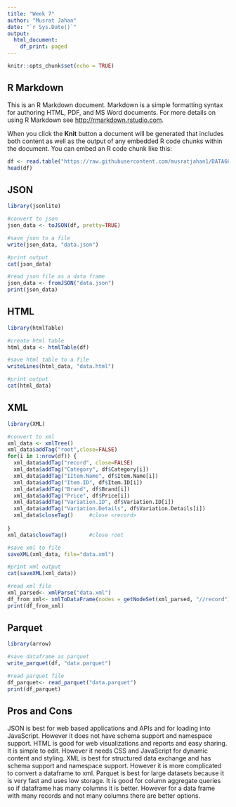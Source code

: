 ```yaml
---
title: "Week 7"
author: "Musrat Jahan"
date: "`r Sys.Date()`"
output:
  html_document:
    df_print: paged
---
```


```r
knitr::opts_chunk$set(echo = TRUE)
```

## R Markdown

This is an R Markdown document. Markdown is a simple formatting syntax for authoring HTML, PDF, and MS Word documents. For more details on using R Markdown see <http://rmarkdown.rstudio.com>.

When you click the **Knit** button a document will be generated that includes both content as well as the output of any embedded R code chunks within the document. You can embed an R code chunk like this:

```r
df <- read.table("https://raw.githubusercontent.com/musratjahan1/DATA607/refs/heads/main/dataweek7.txt", sep=",", header=TRUE)
head(df)
```

## JSON
```r
library(jsonlite)

#convert to json
json_data <- toJSON(df, pretty=TRUE)

#save json to a file
write(json_data, "data.json")

#print output
cat(json_data)

#read json file as a data frame 
json_data <- fromJSON("data.json")
print(json_data)
```


## HTML
```r
library(htmlTable)

#create html table
html_data <- htmlTable(df)

#save html table to a file
writeLines(html_data, "data.html")

#print output
cat(html_data)
```

## XML
```r
library(XML)

#convert to xml
xml_data <- xmlTree()
xml_data$addTag("root",close=FALSE)
for(i in 1:nrow(df)) {
  xml_data$addTag("record", close=FALSE)
  xml_data$addTag("Category", df$Category[i])
  xml_data$addTag("IItem.Name", df$Item.Name[i])
  xml_data$addTag("Item.ID", df$Item.ID[i])
  xml_data$addTag("Brand", df$Brand[i])
  xml_data$addTag("Price", df$Price[i])
  xml_data$addTag("Variation.ID", df$Variation.ID[i])
  xml_data$addTag("Variation.Details", df$Variation.Details[i])
  xml_data$closeTag()     #close <record>
  
}
xml_data$closeTag()       #close root

#save xml to file
saveXML(xml_data, file="data.xml")

#print xml output
cat(saveXML(xml_data))

#read xml file
xml_parsed<- xmlParse("data.xml")
df_from_xml<- xmlToDataFrame(nodes = getNodeSet(xml_parsed, "//record"))
print(df_from_xml)
```


## Parquet
```r
library(arrow)

#save dataframe as parquet
write_parquet(df, "data.parquet")

#read parquet file
df_parquet<- read_parquet("data.parquet")
print(df_parquet)
```

## Pros and Cons
JSON is best for web based applications and APIs and for loading into JavaScript. However it does not have schema support and namespace support.
HTML is good for web visualizations and reports and easy sharing. It is simple to edit. However it needs CSS and JavaScript for dynamic content and styling. 
XML is best for structured data exchange and has schema support and namespace support. However it is more complicated to convert a dataframe to xml. 
Parquet is best for large datasets because it is very fast and uses low storage. It is good for column aggregate queries so if dataframe has many columns it is better. However for a data frame with many records and not many columns there are better options.